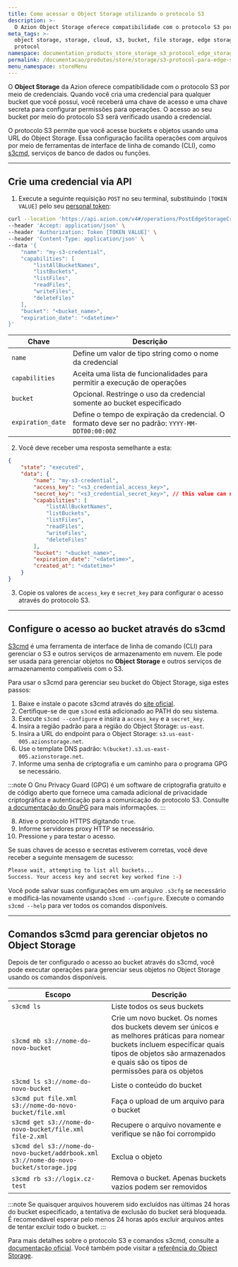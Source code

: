 ```yaml
---
title: Como acessar o Object Storage utilizando o protocolo S3
description: >-
  O Azion Object Storage oferece compatibilidade com o protocolo S3 por meio de credenciais. Gere uma chave de acesso e uma chave secreta para qualquer bucket que você possua para permitir operações específicas para cada acesso verificado com a credencial.
meta_tags: >-
  object storage, storage, cloud, s3, bucket, file storage, edge storage, s3
  protocol
namespace: documentation_products_store_storage_s3_protocol_edge_storage
permalink: /documentacao/produtos/store/storage/s3-protocol-para-edge-storage/
menu_namespace: storeMenu
---
```


O **Object Storage** da Azion oferece compatibilidade com o protocolo S3 por meio de credenciais. Quando você cria uma credencial para qualquer bucket que você possui, você receberá uma chave de acesso e uma chave secreta para configurar permissões para operações. O acesso ao seu bucket por meio do protocolo S3 será verificado usando a credencial.

O protocolo S3 permite que você acesse buckets e objetos usando uma URL do Object Storage. Essa configuração facilita operações com arquivos por meio de ferramentas de interface de linha de comando (CLI), como [s3cmd](https://s3tools.org/s3cmd), serviços de banco de dados ou funções.

---

## Crie uma credencial via API

1. Execute a seguinte requisição `POST` no seu terminal, substituindo `[TOKEN VALUE]` pelo seu [personal token](/pt-br/documentacao/produtos/guias/personal-tokens/):

```bash
curl --location 'https://api.azion.com/v4#/operations/PostEdgeStorageCredentials' \
--header 'Accept: application/json' \
--header 'Authorization: Token [TOKEN VALUE]' \
--header 'Content-Type: application/json' \
--data '{
    "name": "my-s3-credential",
    "capabilities": [
        "listAllBucketNames",
        "listBuckets",
        "listFiles",
        "readFiles",
        "writeFiles",
        "deleteFiles"
    ],
    "bucket": "<bucket_name>",
    "expiration_date": "<datetime>"
}'
```

  | Chave | Descrição |
  | --- | --- |
  | `name` | Define um valor de tipo string como o nome da credencial |
  | `capabilities` | Aceita uma lista de funcionalidades para permitir a execução de operações |
  | `bucket` | Opcional. Restringe o uso da credencial somente ao bucket especificado |
  | `expiration_date` | Define o tempo de expiração da credencial. O formato deve ser no padrão: `YYYY-MM-DDT00:00:00Z` |

2. Você deve receber uma resposta semelhante a esta:

```json
{
    "state": "executed",
    "data": {
        "name": "my-s3-credential",
        "access_key": "<s3_credential_access_key>",
        "secret_key": "<s3_credential_secret_key>", // this value can no longer be accessed in future requests
        "capabilities": [
            "listAllBucketNames",
            "listBuckets",
            "listFiles",
            "readFiles",
            "writeFiles",
            "deleteFiles"
        ],
        "bucket": "<bucket_name>",
        "expiration_date": "<datetime>",
        "created_at": "<datetime>"
    }
}
```

3. Copie os valores de `access_key` e `secret_key` para configurar o acesso através do protocolo S3.

---

## Configure o acesso ao bucket através do s3cmd

[S3cmd](https://s3tools.org/s3cmd) é uma ferramenta de interface de linha de comando (CLI) para gerenciar o S3 e outros serviços de armazenamento em nuvem. Ele pode ser usada para gerenciar objetos no **Object Storage** e outros serviços de armazenamento compatíveis com o S3. 

Para usar o s3cmd para gerenciar seu bucket do Object Storage, siga estes passos:

1. Baixe e instale o pacote s3cmd através do [site oficial](https://s3tools.org/download).
2. Certifique-se de que `s3cmd` está adicionado ao PATH do seu sistema.
3. Execute `s3cmd --configure` e insira a `access_key` e a `secret_key`.
4. Insira a região padrão para a região do Object Storage: `us-east`.
5. Insira a URL do endpoint para o Object Storage: `s3.us-east-005.azionstorage.net`.
6. Use o template DNS padrão: `%(bucket).s3.us-east-005.azionstorage.net`.
7. Informe uma senha de criptografia e um caminho para o programa GPG se necessário.

:::note
O Gnu Privacy Guard (GPG) é um software de criptografia gratuito e de código aberto que fornece uma camada adicional de privacidade criptográfica e autenticação para a comunicação do protocolo S3. Consulte [a documentação do GnuPG](https://www.gnupg.org/index.html) para mais informações.
:::

8. Ative o protocolo HTTPS digitando `true`.
9. Informe servidores proxy HTTP se necessário.
10. Pressione `y` para testar o acesso.

Se suas chaves de acesso e secretas estiverem corretas, você deve receber a seguinte mensagem de sucesso:

```bash
Please wait, attempting to list all buckets...
Success. Your access key and secret key worked fine :-)
```

Você pode salvar suas configurações em um arquivo `.s3cfg` se necessário e modificá-las novamente usando `s3cmd --configure`. Execute o comando `s3cmd --help` para ver todos os comandos disponíveis.

---

## Comandos s3cmd para gerenciar objetos no Object Storage

Depois de ter configurado o acesso ao bucket através do s3cmd, você pode executar operações para gerenciar seus objetos no Object Storage usando os comandos disponíveis.

| Escopo | Descrição | 
|---|---|
| `s3cmd ls` | Liste todos os seus buckets |
| `s3cmd mb s3://nome-do-novo-bucket` | Crie um novo bucket. Os nomes dos buckets devem ser únicos e as melhores práticas para nomear buckets incluem especificar quais tipos de objetos são armazenados e quais são os tipos de permissões para os objetos |
| `s3cmd ls s3://nome-do-novo-bucket` | Liste o conteúdo do bucket |
| `s3cmd put file.xml s3://nome-do-novo-bucket/file.xml` | Faça o upload de um arquivo para o bucket |
| `s3cmd get s3://nome-do-novo-bucket/file.xml file-2.xml` | Recupere o arquivo novamente e verifique se não foi corrompido |
| `s3cmd del s3://nome-do-novo-bucket/addrbook.xml s3://nome-do-novo-bucket/storage.jpg` | Exclua o objeto |
| `s3cmd rb s3://logix.cz-test` | Remova o bucket. Apenas buckets vazios podem ser removidos |

:::note
Se quaisquer arquivos houverem sido excluídos nas últimas 24 horas do bucket especificado, a tentativa de exclusão do bucket será bloqueada. É recomendável esperar pelo menos 24 horas após excluir arquivos antes de tentar excluir todo o bucket.
:::

Para mais detalhes sobre o protocolo S3 e comandos s3cmd, consulte a [documentação oficial](https://s3tools.org/s3cmd). Você também pode visitar a [referência do Object Storage](/pt-br/documentacao/produtos/store/edge-storage/). 
